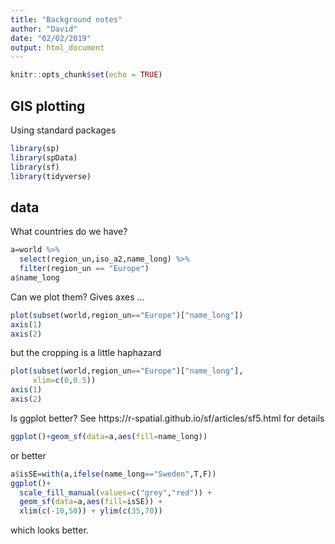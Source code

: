 ```yaml
---
title: "Background notes"
author: "David"
date: "02/02/2019"
output: html_document
---
```


```r
knitr::opts_chunk$set(echo = TRUE)
```

## GIS plotting

Using standard packages

```r
library(sp)
library(spData)
library(sf)
library(tidyverse)
```

## data

What countries do we have?

```r
a=world %>% 
  select(region_un,iso_a2,name_long) %>%
  filter(region_un == "Europe") 
a$name_long
```

Can we plot them? Gives axes ...

```r
plot(subset(world,region_un=="Europe")["name_long"])
axis(1)
axis(2)
```

but the cropping is a little haphazard

```r
plot(subset(world,region_un=="Europe")["name_long"],
     xlim=c(0,0.5))
axis(1)
axis(2)
```


Is ggplot better? See https://r-spatial.github.io/sf/articles/sf5.html for details


```r
ggplot()+geom_sf(data=a,aes(fill=name_long))
```

or better

```r
a$isSE=with(a,ifelse(name_long=="Sweden",T,F))
ggplot()+
  scale_fill_manual(values=c("grey","red")) +
  geom_sf(data=a,aes(fill=isSE)) + 
  xlim(c(-10,50)) + ylim(c(35,70))
```
which looks better.
